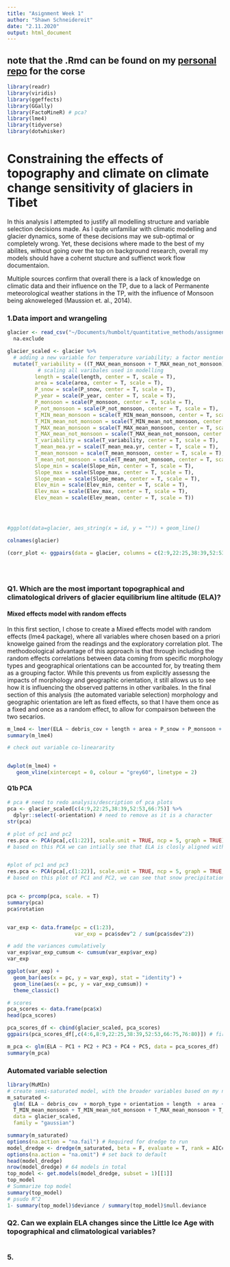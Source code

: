 ```yaml
---
title: "Asignment Week 1"
author: "Shawn Schneidereit"
date: "2.11.2020"
output: html_document
---
```


## **note** that the .Rmd can be found on my [personal repo](https://github.com/schneidereits/Quantitative_Methods_HU/blob/main/pc_lab/assignment_week_01.Rmd) for the corse


```r
library(readr)
library(viridis)
library(ggeffects)
library(GGally)
library(FactoMineR) # pca?
library(lme4)
library(tidyverse)
library(dotwhisker)
```

# Constraining the effects of topography and climate on climate change sensitivity of glaciers in Tibet

In this analysis I attempted to justify all modelling structure and variable selection decisions made. As I quite unfamiliar with climatic modelling and glacier dynamics, some of these decisions may we sub-optimal or completely wrong. Yet, these decisions where made to the best of my abilites, without going over the top on background research, overall my models should have a cohernt stucture and suffienct work flow documentaion. 
 
Multiple sources confirm that overall there is a lack of knowledge on climatic data and their influence on the TP, due to a lack of Permanente meteorological weather stations in the TP, with the influence of Monsoon being aknoweleged (Maussion et. al., 2014).

### 1.Data import and wrangeling


```r
glacier <- read_csv("~/Documents/humbolt/quantitative_methods/assignments/glacier_sensitivity.csv") %>%
  na.exclude 

glacier_scaled <- glacier %>% 
  # adding a new variable for temperature variability; a factor mentioned to be important in multiple papers
  mutate(T_variability = ((T_MAX_mean_monsoon + T_MAX_mean_not_monsoon)-(T_MIN_mean_monsoon + T_MIN_mean_not_monsoon) /2),
          # scaling all varibales used in modelling
         length = scale(length, center = T, scale = T),
         area = scale(area, center = T, scale = T),
         P_snow = scale(P_snow, center = T, scale = T),
         P_year = scale(P_year, center = T, scale = T),
         P_monsoon = scale(P_monsoon, center = T, scale = T),
         P_not_monsoon = scale(P_not_monsoon, center = T, scale = T),
         T_MIN_mean_monsoon = scale(T_MIN_mean_monsoon, center = T, scale = T),
         T_MIN_mean_not_monsoon = scale(T_MIN_mean_not_monsoon, center = T, scale = T),
         T_MAX_mean_monsoon = scale(T_MAX_mean_monsoon, center = T, scale = T),
         T_MAX_mean_not_monsoon = scale(T_MAX_mean_not_monsoon, center = T, scale = T),
         T_variability = scale(T_variability, center = T, scale = T),
         T_mean_mea.yr = scale(T_mean_mea.yr, center = T, scale = T),
         T_mean_monsoon = scale(T_mean_monsoon, center = T, scale = T),
         T_mean_not_monsoon = scale(T_mean_not_monsoon, center = T, scale = T),
         Slope_min = scale(Slope_min, center = T, scale = T),
         Slope_max = scale(Slope_max, center = T, scale = T),
         Slope_mean = scale(Slope_mean, center = T, scale = T),
         Elev_min = scale(Elev_min, center = T, scale = T),
         Elev_max = scale(Elev_max, center = T, scale = T),
         Elev_mean = scale(Elev_mean, center = T, scale = T))




#ggplot(data=glacier, aes_string(x = id, y = "")) + geom_line()

colnames(glacier) 

(corr_plot <- ggpairs(data = glacier, columns = c(2:9,22:25,38:39,52:53,66:74)))
        




```

### Q1.	Which are the most important topographical and climatological drivers of glacier equilibrium line altitude (ELA)?

#### Mixed effects model with random effects

In this first section, I chose to create a Mixed effects model with random effects (lme4 package), where all variables where chosen based on a priori knowelge gained from the readings and the exploratory correlation plot. The methodoological advantage of this approach is that through including the random effects correlations between data coming from specific morphology types and geographical orientations can be accounted for, by treating them as a grouping factor. While this prevents us from explicitly assessng the impacts of morphology and geographic orientation, it still allows us to see how it is influencing the observed patterns in other varibales. In the final section of this analysis (the automated variable selection) morphology and geographic orientation are left as fixed effects, so that I have them once as a fixed and once as a random effect, to allow for compairson between the two secarios. 

```r



m_lme4 <- lmer(ELA ~ debris_cov + length + area + P_snow + P_monsoon + P_not_monsoon +  T_mean_mea.yr +  T_variability + Slope_mean + Elev_max + Elev_mean + (1|morph_type) + (1|orientation), data = glacier_scaled) 
summary(m_lme4)

# check out variable co-lineararity 


dwplot(m_lme4) +
   geom_vline(xintercept = 0, colour = "grey60", linetype = 2)
```


#### Q1b PCA 
```r
# pca # need to redo analysis/description of pca plots
pca <- glacier_scaled[c(4:9,22:25,38:39,52:53,66:75)] %>% 
  dplyr::select(-orientation) # need to remove as it is a character
str(pca)

# plot of pc1 and pc2
res.pca <- PCA(pca[,c(1:22)], scale.unit = TRUE, ncp = 5, graph = TRUE) 
# based on this PCA we can intially see that ELA is closly aligned with PC1 and has a strong positive orientation with elev mean, while being diamertically opposed to the agregated temperature and precipitation measures. Geo-physical conditions (aside from elev mean on PC1) tend to be ordinated on PC2 with the strongers factors being glacier area, length, and summit height/max elevation (the same redundent metric...). Less promising is the fact that dELA does not load on either PC1 or PC2, and only accounts for a small amount of variance, as it has a small eigenvector.


#plot of pc1 and pc3
res.pca <- PCA(pca[,c(1:22)], scale.unit = TRUE, ncp = 5, graph = TRUE, axes = c(1,3))
# based on this plot of PC1 and PC2, we can see that snow precipitation is the main variable contributing to PC3s explained variation. Furthermore the ordination of variables on PC1 are only slightly altered in compairoson to the plot of PC1 and PC2, with one notable shift being that dELA closely ordinates in the direction of PC1 (but as before only has a small eigenvector)  


pca <- prcomp(pca, scale. = T)
summary(pca)
pca$rotation


var_exp <- data.frame(pc = c(1:23),
                      var_exp = pca$sdev^2 / sum(pca$sdev^2))

# add the variances cumulatively
var_exp$var_exp_cumsum <- cumsum(var_exp$var_exp)
var_exp

ggplot(var_exp) +
  geom_bar(aes(x = pc, y = var_exp), stat = "identity") +
  geom_line(aes(x = pc, y = var_exp_cumsum)) +
  theme_classic()

# scores
pca_scores <- data.frame(pca$x)
head(pca_scores)

pca_scores_df <- cbind(glacier_scaled, pca_scores)
ggpairs(pca_scores_df[,c(4:6,8:9,22:25,38:39,52:53,66:75,76:80)]) # first 5 Pcs

m_pca <- glm(ELA ~ PC1 + PC2 + PC3 + PC4 + PC5, data = pca_scores_df)
summary(m_pca)


```

### Automated variable selection 

```r

library(MuMIn)
# create semi-saturated model, with the broader variables based on my novice guess, I a priori think will be more relavent
m_saturated <-
  glm( ELA ~ debris_cov  + morph_type + orientation + length  + area  + P_snow + P_year + P_monsoon + P_not_monsoon +
  T_MIN_mean_monsoon + T_MIN_mean_not_monsoon + T_MAX_mean_monsoon + T_MAX_mean_not_monsoon + T_mean_mea.yr + T_mean_monsoon +   T_mean_not_monsoon + Slope_min + Slope_max + Slope_mean + Elev_min + Elev_max + Elev_mean + T_variability,
  data = glacier_scaled,
  family = "gaussian") 

summary(m_saturated)
options(na.action = "na.fail") # Required for dredge to run
model_dredge <- dredge(m_saturated, beta = F, evaluate = T, rank = AICc)
options(na.action = "na.omit") # set back to default
head(model_dredge)
nrow(model_dredge) # 64 models in total
top_model <- get.models(model_dredge, subset = 1)[[1]]
top_model
# Summarize top model
summary(top_model)
# psudo R^2
1- summary(top_model)$deviance / summary(top_model)$null.deviance

```

### Q2.	Can we explain ELA changes since the Little Ice Age with topographical and climatological variables?


```r

```

### 5. 

```r

```

